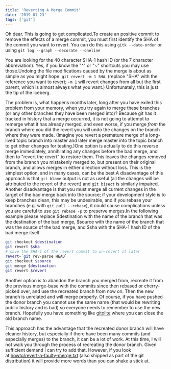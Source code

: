 ```yaml
---
title: 'Reverting A Merge Commit'
date: '2019-01-23'
tags: ['git']
---
```


Oh dear. This is going to get complicated.To create an positive commit to remove the effects of a merge commit, you must first identify the SHA of the commit you want to revert. You can do this using `gitk --date-order` or using `git log --graph --decorate --oneline`

You are looking for the 40 character SHA-1 hash ID (or the 7 character abbreviation). Yes, if you know the "^" or "~" shortcuts you may use those.Undoing the file modifications caused by the merge is about as simple as you might hope. `git revert -m 1 SHA`. (replace "SHA" with the reference you want to revert; `-m 1` will revert changes from all but the first parent, which is almost always what you want.) Unfortunately, this is just the tip of the iceberg.

The problem is, what happens months later, long after you have exiled this problem from your memory, when you try again to merge these branches (or any other branches they have been merged into)? Because git has it tracked in history that a merge occurred, it is not going to attempt to remerge what it has already merged, and even worse, if you merge *from* the branch where you did the revert you will undo the changes on the branch where they were made. (Imagine you revert a premature merge of a long-lived topic branch into master and later merge master into the topic branch to get other changes for testing.)One option is actually to do this reverse merge immediately, annihilating any changes before the bad merge, and then to "revert the revert" to restore them. This leaves the changes removed from the branch you mistakenly merged to, but present on their original branch, and allows merges in either direction without loss. This is the simplest option, and in many cases, can be the best.A disadvantage of this approach is that `git blame` output is not as useful (all the changes will be attributed to the revert of the revert) and `git bisect` is similarly impaired. Another disadvantage is that you must merge all current changes in the target of the bad merge back into the source; if your development style is to keep branches clean, this may be undesirable, and if you rebase your branches (e.g. with `git pull --rebase`), it could cause complications unless you are careful to use `git rebase -p` to preserve merges.In the following example please replace $destination with the name of the branch that was the destination of the bad merge, $source with the name of the branch that was the source of the bad merge, and \$sha with the SHA-1 hash ID of the bad merge itself.

```sh
git checkout $destination
git revert $sha
# save the SHA-1 of the revert commit to un-revert it later
revert=`git rev-parse HEAD`
git checkout $source
git merge $destination
git revert $revert
```

Another option is to abandon the branch you merged from, recreate it from the previous merge-base with the commits since then rebased or cherry-picked over, and use the recreated branch from now on. Then the new branch is unrelated and will merge properly. Of course, if you have pushed the donor branch you cannot use the same name (that would be rewriting public history and is bad) so everyone needs to remember to use the new branch. Hopefully you have something like [gitolite](https://github.com/sitaramc/gitolite) where you can close the old branch name.

This approach has the advantage that the recreated donor branch will have cleaner history, but especially if there have been many commits (and especially merges) to the branch, it can be a lot of work. At this time, I will not walk you through the process of recreating the donor branch. Given sufficient demand I can try to add that. However, if you look at [howto/revert-a-faulty-merge.txt](https://www.kernel.org/pub/software/scm/git/docs/howto/revert-a-faulty-merge.txt) (also shipped as part of the git distribution) it will provide more words than you can shake a stick at.
